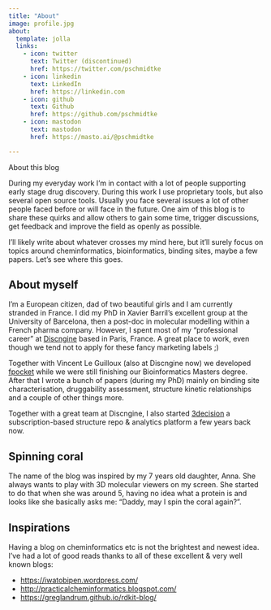 ```yaml
---
title: "About"
image: profile.jpg
about:
  template: jolla
  links:
    - icon: twitter
      text: Twitter (discontinued)
      href: https://twitter.com/pschmidtke
    - icon: linkedin
      text: LinkedIn
      href: https://linkedin.com
    - icon: github
      text: Github
      href: https://github.com/pschmidtke
    - icon: mastodon
      text: mastodon
      href: https://masto.ai/@pschmidtke

---
```


About this blog

During my everyday work I'm in contact with a lot of people supporting early stage drug discovery. During this work I use proprietary tools, but also several open source tools. Usually you face several issues a lot of other people faced before or will face in the future. One aim of this blog is to share these quirks and allow others to gain some time, trigger discussions, get feedback and improve the field as openly as possible.

I'll likely write about whatever crosses my mind here, but it'll surely focus on topics around cheminformatics, bioinformatics, binding sites, maybe a few papers. Let's see where this goes.

## About myself

I'm a European citizen, dad of two beautiful girls and I am currently stranded in France. I did my PhD in Xavier Barril's excellent group at the University of Barcelona, then a post-doc in molecular modelling within a French pharma company. However, I spent most of my "professional career" at [Discngine](https://www.discngine.com) based in Paris, France. A great place to work, even though we tend not to apply for these fancy marketing labels ;)

Together with Vincent Le Guilloux (also at Discngine now) we developed [fpocket](https://github.com/Discngine/fpocket) while we were still finishing our Bioinformatics Masters degree. After that I wrote a bunch of papers (during my PhD) mainly on binding site characterisation, druggability assessment, structure kinetic relationships and a couple of other things more. 

Together with a great team at Discngine, I also started [3decision](https://3decision.discngine.cloud) a subscription-based structure repo & analytics platform a few years back now. 

## Spinning coral 

The name of the blog was inspired by my 7 years old daughter, Anna. She always wants to play with 3D molecular viewers on my screen. She started to do that when she was around 5, having no idea what a protein is and looks like she basically asks me: "Daddy, may I spin the coral again?".  

## Inspirations

Having a blog on cheminformatics etc is not the brightest and newest idea. I've had a lot of good reads thanks to all of these excellent & very well known blogs: 

- [https://iwatobipen.wordpress.com/](https://iwatobipen.wordpress.com)
- [http://practicalcheminformatics.blogspot.com/](http://practicalcheminformatics.blogspot.com)
- [https://greglandrum.github.io/rdkit-blog/](https://greglandrum.github.io/rdkit-blog/)
